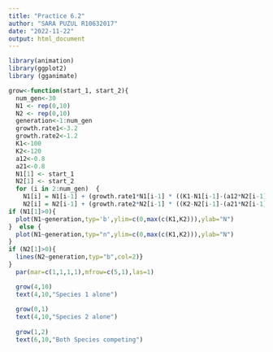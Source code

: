 ```yaml
---
title: "Practice 6.2"
author: "SARA PUZUL R10632017"
date: "2022-11-22"
output: html_document
---
```


```r
library(animation)
library(ggplot2)
library (gganimate)

grow<-function(start_1, start_2){
  num_gen<-30
  N1 <- rep(0,10)
  N2 <- rep(0,10)
  generation<-1:num_gen
  growth.rate1<-3.2
  growth.rate2<-1.2
  K1<-100
  K2<-120
  a12<-0.8
  a21<-0.8
  N1[1] <- start_1
  N2[1] <- start_2
  for (i in 2:num_gen)  {
    N1[i] = N1[i-1] + (growth.rate1*N1[i-1] * ((K1-N1[i-1]-(a12*N2[i-1]))/K1))
    N2[i] = N2[i-1] + (growth.rate2*N2[i-1] * ((K2-N2[i-1]-(a21*N2[i-1]))/K2))}
if (N1[1]>0){
  plot(N1~generation,typ='b',ylim=c(0,max(c(K1,K2))),ylab="N")
}  else {
  plot(N1~generation,typ="n",ylim=c(0,max(c(K1,K2))),ylab="N")
}
if (N2[1]>0){
  lines(N2~generation,typ="b",col=2)}
}
  par(mar=c(1,1,1,1),mfrow=c(5,1),las=1)

  grow(4,10)
  text(4,10,"Species 1 alone")
  
  grow(0,1)
  text(4,10,"Species 2 alone")
  
  grow(1,2)
  text(6,10,"Both Species competing")
```

